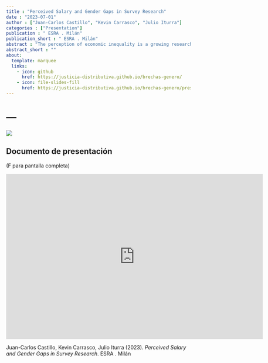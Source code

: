 ```yaml
---
title : "Perceived Salary and Gender Gaps in Survey Research"
date : "2023-07-01"
author : ["Juan-Carlos Castillo", "Kevin Carrasco", "Julio Iturra"]
categories : ["Presentation"]
publication : " ESRA . Milán"
publication_short : " ESRA . Milán"
abstract : "The perception of economic inequality is a growing research area in survey studies. Although there are different operationalizations and measurement options, perceived salary gaps are widely used as they offer several advantages in terms of large variance which allows group comparisons. The items used to build the perceived salary gap are direct questions about the perceived salary for a low-status occupation (i.e. factory line worker) and a high-status occupation (i.e. manager), which are included in several waves of surveys as ISSP. The present paper delves into an issue barely considered so far when using this kind of items, namely the gender of the occupations. The English version of these items is gender-neutral, which is characteristic of this language by using the pronoun “the”. Therefore, firstly we do not know whether respondents attribute a gender to the occupations when answering the questions. For instance, when asked about a “manager”, are respondents thinking about a man or a woman? Would it be a different response if gender were specified? Secondly, these items need to mention a specific gender in many languages that do not have the neutral option, and by default, a male gender is used (as for instance “El gerente” / he-manager in Spanish). In this sense, it could be argued that most of what we know so far is about male perceived gaps Using data from the Desiguales Survey in Chile (2017, N=2,613) we compare the perceived salaries for four different occupations where gender was specified and randomly assigned: half of the respondents were asked about male occupations and the other half about female occupations. Preliminary results show that women perceived lower salaries than men in general and, when asked about women’s occupations, the perceived salary is even lower."
abstract_short : ""
about:
  template: marquee
  links:
    - icon: github
      href: https://justicia-distributiva.github.io/brechas-genero/
    - icon: file-slides-fill
      href: https://justicia-distributiva.github.io/brechas-genero/presentations/ESRA2023/ESRA2023.html#1
---
```

# ---
![](https://justicia-distributiva.github.io/brechas-genero/presentations/ESRA2023/images/ESRA.png)

## Documento de presentación

(F para pantalla completa)

<iframe width="700"  height="450" src="https://justicia-distributiva.github.io/brechas-genero/presentations/ESRA2023/ESRA2023.html#1" title="Xaringan presentation" frameborder="0" allow="accelerometer; autoplay; clipboard-write; encrypted-media; gyroscope; picture-in-picture" allowfullscreen></iframe>


::: {.callout-note title="How to cite this work"}

Juan-Carlos Castillo, Kevin Carrasco, Julio Iturra (2023). *Perceived Salary and Gender Gaps in Survey Research*.  ESRA . Milán

:::

